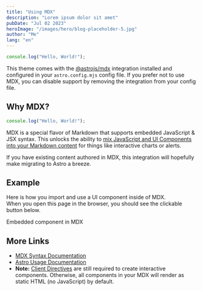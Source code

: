 ```yaml
---
title: "Using MDX"
description: "Lorem ipsum dolor sit amet"
pubDate: "Jul 02 2023"
heroImage: "/images/hero/blog-placeholder-5.jpg"
author: "Me"
lang: "en"
---
```



```js title="my-test-file.js"
console.log("Hello, World!");
```

This theme comes with the [@astrojs/mdx](https://docs.astro.build/en/guides/integrations-guide/mdx/) integration installed and configured in your `astro.config.mjs` config file. If you prefer not to use MDX, you can disable support by removing the integration from your config file.

## Why MDX?

```js
console.log("Hello, World!");
```

<FileTree>
  <FolderItem name="layouts" icon="layouts" />
  <FolderItem name=".vscode" icon="vscode">
    <FileItem name="settings" ext=".json" />
  </FolderItem>
  <FolderItem name="src" icon="src" isOpen={true}>
    <FolderItem name="app" icon="app" isOpen={true}>
      <FolderItem name="components" icon="components" isOpen={true}>
        <FileItem name="Header" ext=".tsx" />
        <FileItem name="Footer" ext=".astro" />
      </FolderItem>
      <FolderItem name="views" icon="views" isOpen={true}>
        <FileItem name="Header" ext=".tsx" />
        <FolderItem name="components" icon="components" isOpen={true}>
          <FileItem name="Header" ext=".tsx" />
          <FileItem name="Footer" ext=".astro" />
        </FolderItem>
        <FileItem name="Footer" ext=".astro" />
      </FolderItem>
      <FolderItem name="api" icon="api" isOpen={true}>
        <FileItem name="users" ext=".py" />
        <FileItem name="tasks" ext=".py" />
      </FolderItem>
      <FolderItem name="services" icon="services" />
      <FileItem name="index" ext=".html" />
    </FolderItem>
  </FolderItem>
</FileTree>

MDX is a special flavor of Markdown that supports embedded JavaScript & JSX syntax. This unlocks the ability to [mix JavaScript and UI Components into your Markdown content](https://docs.astro.build/en/guides/markdown-content/#mdx-features) for things like interactive charts or alerts.

If you have existing content authored in MDX, this integration will hopefully make migrating to Astro a breeze.

## Example

Here is how you import and use a UI component inside of MDX.  
When you open this page in the browser, you should see the clickable button below.


<HeaderLink href="#" onclick="alert('clicked!')">
  Embedded component in MDX
</HeaderLink>

## More Links

- [MDX Syntax Documentation](https://mdxjs.com/docs/what-is-mdx)
- [Astro Usage Documentation](https://docs.astro.build/en/guides/markdown-content/#markdown-and-mdx-pages)
- **Note:** [Client Directives](https://docs.astro.build/en/reference/directives-reference/#client-directives) are still required to create interactive components. Otherwise, all components in your MDX will render as static HTML (no JavaScript) by default.
